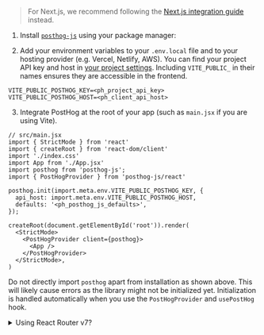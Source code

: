 > For Next.js, we recommend following the [Next.js integration guide](/docs/integrate/next-js) instead.

1. Install [`posthog-js`](https://github.com/posthog/posthog-js) using your package manager:


<InstallWebPackageManagers />

2. Add your environment variables to your `.env.local` file and to your hosting provider (e.g. Vercel, Netlify, AWS). You can find your project API key and host in [your project settings](https://us.posthog.com/settings/project). Including `VITE_PUBLIC_` in their names ensures they are accessible in the frontend.

```shell file=.env.local
VITE_PUBLIC_POSTHOG_KEY=<ph_project_api_key>
VITE_PUBLIC_POSTHOG_HOST=<ph_client_api_host>
```

3. Integrate PostHog at the root of your app (such as `main.jsx` if you are using Vite).

```react
// src/main.jsx
import { StrictMode } from 'react'
import { createRoot } from 'react-dom/client'
import './index.css'
import App from './App.jsx'
import posthog from 'posthog-js';
import { PostHogProvider } from 'posthog-js/react'

posthog.init(import.meta.env.VITE_PUBLIC_POSTHOG_KEY, {
  api_host: import.meta.env.VITE_PUBLIC_POSTHOG_HOST,
  defaults: '<ph_posthog_js_defaults>',
});

createRoot(document.getElementById('root')).render(
  <StrictMode>
    <PostHogProvider client={posthog}>
      <App />
    </PostHogProvider>
  </StrictMode>,
)
```


<CalloutBox icon="IconWarning" title="Don't directly import PostHog" type="fyi">

  Do not directly import `posthog` apart from installation as shown above. This will likely cause errors as the library might not be initialized yet. Initialization is handled automatically when you use the `PostHogProvider` and `usePostHog` hook.

</CalloutBox>

<details>
  <summary>Using React Router v7?</summary>

  You need to set `posthog-js` and `posthog-js/react` as external packages in your `vite.config.ts` file to avoid SSR errors.

  ```ts file=vite.config.ts
  // ... imports

  export default defineConfig({
    plugins: [tailwindcss(), reactRouter(), tsconfigPaths()],
    ssr: {
      noExternal: ['posthog-js', 'posthog-js/react']
    }
  });
  ``` 

  See our [Remix docs](/docs/libraries/remix) for more details.
</details>